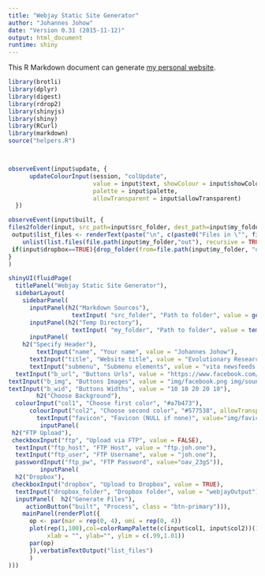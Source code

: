 ```yaml
---
title: "Webjay Static Site Generator"
author: "Johannes Johow"
date: "Version 0.31 (2015-11-12)"
output: html_document
runtime: shiny
---
```


This R Markdown document can generate [my personal website](http://joh.one).

```r

library(brotli) 
library(dplyr)
library(digest)
library(rdrop2)
library(shinyjs)
library(shiny)
library(RCurl)
library(markdown) 
source("helpers.R")



observeEvent(input$update, {
      updateColourInput(session, "colUpdate",
                        value = input$text, showColour = input$showColour,
                        palette = input$palette,
                        allowTransparent = input$allowTransparent)
  })

observeEvent(input$built, {
files2folder(input, src_path=input$src_folder, dest_path=input$my_folder)
 output$list_files <- renderText(paste("\n", c(paste0("Files in \"", file.path(input$my_folder, "out"), "\":"),
    unlist(list.files(file.path(input$my_folder,"out"), recursive = TRUE, include.dirs = FALSE)))))
 if(input$dropbox==TRUE){drop_folder(from=file.path(input$my_folder, "out"), to=input$dropbox_folder)}
}
)

shinyUI(fluidPage(
  titlePanel("Webjay Static Site Generator"),
  sidebarLayout(
    sidebarPanel(
      inputPanel(h2("Markdown Sources"), 
                  textInput( "src_folder", "Path to folder", value = getwd())),
      inputPanel(h2("Temp Directory"), 
                  textInput( "my_folder", "Path to folder", value = tempdir())),
      inputPanel(
    h2("Specify Header"),
        textInput("name", "Your name", value = "Johannes Johow"),
      textInput("title", "Website title", value = "Evolutionary Research | Data Analysis | Software Engineering"),
      textInput("submenu", "Submenu elements", value = "vita newsfeeds impressum about")), inputPanel( 
  textInput("b_url", "Buttons Urls", value = "https://www.facebook.com/johannes.johow https://soundcloud.com/akativ https://www.researchgate.net/profile/Johannes_Johow https://scholar.google.de/citations?user=okz5ucIAAAAJ https://github.com/johow"), 
textInput("b_img", "Buttons Images", value = "img/facebook.png img/soundcloud.png img/ResearchGate.png img/Google_Scholar.png img/github.png"),  
textInput("b_wid", "Buttons Widths", value = "10 10 20 20 10"),
        h2("Choose Background"),    
  colourInput("col1", "Choose first color", "#a7b473"),
      colourInput("col2", "Choose second color", "#577538", allowTransparent = TRUE),
        textInput("favicon", "Favicon (NULL if none)", value="img/favicon.ico")),
         inputPanel(
 h2("FTP Upload"), 
 checkboxInput("ftp", "Upload via FTP", value = FALSE),
  textInput("ftp_host", "FTP Host", value = "ftp.joh.one"),  
  textInput("ftp_user", "FTP Username", value = "joh.one"),  
  passwordInput("ftp_pw", "FTP Password", value="oav_23gS")), 
         inputPanel(
  h2("Dropbox"), 
 checkboxInput("dropbox", "Upload to Dropbox", value = TRUE),
  textInput("dropbox_folder", "Dropbox folder", value = "webjayOutput")),
  inputPanel(  h2("Generate Files"), 
     actionButton("built", "Process", class = "btn-primary"))),
    mainPanel(renderPlot({
      op <- par(mar = rep(0, 4), omi = rep(0, 4))
      plot(rep(1,100),col=colorRampPalette(c(input$col1, input$col2))(100),pch="|",cex=20, axes = FALSE,
           xlab = "", ylab="", ylim = c(.99,1.01))
      par(op)
      }),verbatimTextOutput("list_files")
      )
)))

```
